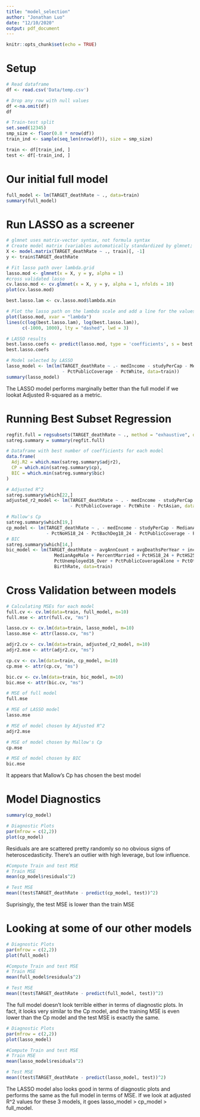 ```yaml
---
title: "model_selection"
author: "Jonathan Luo"
date: "12/10/2020"
output: pdf_document
---
```


```r
knitr::opts_chunk$set(echo = TRUE)
```

# Setup
```r
# Read dataframe
df <- read.csv('Data/temp.csv')

# Drop any row with null values
df <-na.omit(df)
df
```

```r
# Train-test split
set.seed(12345)
smp_size <- floor(0.8 * nrow(df))
train_ind <- sample(seq_len(nrow(df)), size = smp_size)

train <- df[train_ind, ]
test <- df[-train_ind, ]
```

# Our initial full model
```r
full_model <- lm(TARGET_deathRate ~ ., data=train)
summary(full_model)
```

# Run LASSO as a screener
```r
# glmnet uses matrix-vector syntax, not formula syntax
# Create model matrix (variables automatically standardized by glmnet; intercept automatically included)
X <- model.matrix(TARGET_deathRate ~ ., train)[, -1]
y <- train$TARGET_deathRate

# Fit lasso path over lambda.grid
lasso.mod <- glmnet(x = X, y = y, alpha = 1)
#cross validated lasso 
cv.lasso.mod <- cv.glmnet(x = X, y = y, alpha = 1, nfolds = 10)
plot(cv.lasso.mod)

best.lasso.lam <- cv.lasso.mod$lambda.min

# Plot the lasso path on the lambda scale and add a line for the values at the best lambda
plot(lasso.mod, xvar = "lambda")
lines(c(log(best.lasso.lam), log(best.lasso.lam)), 
      c(-1000, 1000), lty = "dashed", lwd = 3)
```
```r
# LASSO results
best.lasso.coefs <- predict(lasso.mod, type = 'coefficients', s = best.lasso.lam)
best.lasso.coefs
```
```r
# Model selected by LASSO
lasso_model <- lm(lm(TARGET_deathRate ~ .- medIncome - studyPerCap - MedianAge - MedianAgeFemale
                     - PctPublicCoverage - PctWhite, data=train))
summary(lasso_model)
```
The LASSO model performs marginally better than the full model if we lookat Adjusted R-squared as a metric.

# Running Best Subset Regression
```r
regfit.full = regsubsets(TARGET_deathRate ~ ., method = "exhaustive", data = train, nvmax = 30)
satreg.summary = summary(regfit.full)

# Dataframe with best number of coefficients for each model
data.frame(
  Adj.R2 = which.max(satreg.summary$adjr2),
  CP = which.min(satreg.summary$cp),
  BIC = which.min(satreg.summary$bic)
)
```
```r
# Adjusted R^2
satreg.summary$which[22,]
adjusted_r2_model <- lm(TARGET_deathRate ~ . - medIncome - studyPerCap - MedianAge - MedianAgeFemale
                        - PctPublicCoverage - PctWhite - PctAsian, data=train)

# Mallow's Cp
satreg.summary$which[19,]
cp_model <- lm(TARGET_deathRate ~ . - medIncome - studyPerCap - MedianAge - MedianAgeFemale - AvgHouseholdSize
               - PctNoHS18_24 - PctBachDeg18_24 - PctPublicCoverage - PctWhite - PctAsian, data=train)
# BIC
satreg.summary$which[14,]
bic_model <- lm(TARGET_deathRate ~ avgAnnCount + avgDeathsPerYear + incidenceRate + povertyPercent + 
                  MedianAgeMale + PercentMarried + PctHS18_24 + PctHS25_Over + PctBachDeg25_Over + 
                  PctUnemployed16_Over + PctPublicCoverageAlone + PctOtherRace + PctMarriedHouseholds + 
                  BirthRate, data=train)
```
# Cross Validation between models
```r
# Calculating MSEs for each model
full.cv <- cv.lm(data=train, full_model, m=10)
full.mse <- attr(full.cv, "ms")

lasso.cv <- cv.lm(data=train, lasso_model, m=10)
lasso.mse <- attr(lasso.cv, "ms")

adjr2.cv <- cv.lm(data=train, adjusted_r2_model, m=10)
adjr2.mse <- attr(adjr2.cv, "ms")

cp.cv <- cv.lm(data=train, cp_model, m=10)
cp.mse <- attr(cp.cv, "ms")

bic.cv <- cv.lm(data=train, bic_model, m=10)
bic.mse <- attr(bic.cv, "ms")
```
```r
# MSE of full model
full.mse

# MSE of LASSO model
lasso.mse

# MSE of model chosen by Adjusted R^2
adjr2.mse

# MSE of model chosen by Mallow's Cp
cp.mse

# MSE of model chosen by BIC
bic.mse
```
It appears that Mallow's Cp has chosen the best model

# Model Diagnostics
```r
summary(cp_model)
```

```r
# Diagnostic Plots
par(mfrow = c(2,2))
plot(cp_model)
```
Residuals are are scattered pretty randomly so no obvious signs of heteroscedasticity. There's an outlier with high leverage, but low influence.

```r
#Compute Train and test MSE
# Train MSE
mean(cp_model$residuals^2)

# Test MSE
mean((test$TARGET_deathRate - predict(cp_model, test))^2)
```
Suprisingly, the test MSE is lower than the train MSE

# Looking at some of our other models

```r
# Diagnostic Plots
par(mfrow = c(2,2))
plot(full_model)
```

```r
#Compute Train and test MSE
# Train MSE
mean(full_model$residuals^2)

# Test MSE
mean((test$TARGET_deathRate - predict(full_model, test))^2)
```
The full model doesn't look terrible either in terms of diagnostic plots. In fact, it looks very similar to the Cp model, and the training MSE is even lower than the Cp model and the test MSE is exactly the same.

```r
# Diagnostic Plots
par(mfrow = c(2,2))
plot(lasso_model)
```

```r
#Compute Train and test MSE
# Train MSE
mean(lasso_model$residuals^2)

# Test MSE
mean((test$TARGET_deathRate - predict(lasso_model, test))^2)
```

The LASSO model also looks good in terms of diagnostic plots and performs the same as the full model in terms of MSE. If we look at adjusted R^2 values for these 3 models, it goes lasso_model > cp_model > full_model.